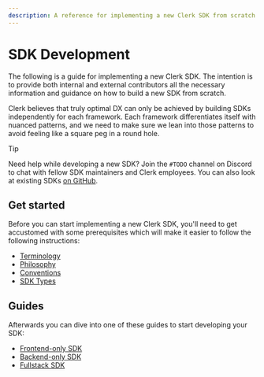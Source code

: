 ```yaml
---
description: A reference for implementing a new Clerk SDK from scratch.
---
```


# SDK Development

The following is a guide for implementing a new Clerk SDK. The intention is to provide both internal and external contributors all the necessary information and guidance on how to build a new SDK from scratch.

Clerk believes that truly optimal DX can only be achieved by building SDKs independently for each framework. Each framework differentiates itself with nuanced patterns, and we need to make sure we lean into those patterns to avoid feeling like a square peg in a round hole.

> [!TIP]
> Need help while developing a new SDK? Join the `#TODO` channel on Discord to chat with fellow SDK maintainers and Clerk employees. You can also look at existing SDKs [on GitHub](https://github.com/clerk/javascript).

## Get started

Before you can start implementing a new Clerk SDK, you'll need to get accustomed with some prerequisites which will make it easier to follow the following instructions:

- [Terminology](/docs/references/sdk/terminology)
- [Philosophy](/docs/references/sdk/philosophy)
- [Conventions](/docs/references/sdk/conventions)
- [SDK Types](/docs/references/sdk/types)

## Guides

Afterwards you can dive into one of these guides to start developing your SDK:

- [Frontend-only SDK](/docs/references/sdk/frontend-only)
- [Backend-only SDK](/docs/references/sdk/backend-only)
- [Fullstack SDK](/docs/references/sdk/fullstack)
